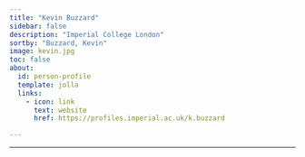 ```yaml
---
title: "Kevin Buzzard"
sidebar: false
description: "Imperial College London"
sortby: "Buzzard, Kevin"
image: kevin.jpg
toc: false
about:
  id: person-profile
  template: jolla
  links:
    - icon: link
      text: website
      href: https://profiles.imperial.ac.uk/k.buzzard

---
```

---

:::{#person-profile}
:::
